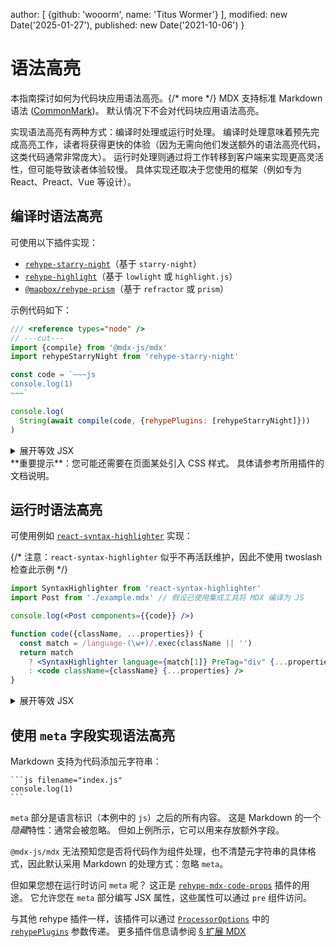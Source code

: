 
  author: [
    {github: 'wooorm', name: 'Titus Wormer'}
  ],
  modified: new Date('2025-01-27'),
  published: new Date('2021-10-06')
}

# 语法高亮

本指南探讨如何为代码块应用语法高亮。{/* more */}
MDX 支持标准 Markdown 语法 ([CommonMark][])。
默认情况下不会对代码块应用语法高亮。

实现语法高亮有两种方式：编译时处理或运行时处理。
编译时处理意味着预先完成高亮工作，读者将获得更快的体验（因为无需向他们发送额外的语法高亮代码，这类代码通常非常庞大）。
运行时处理则通过将工作转移到客户端来实现更高灵活性，但可能导致读者体验较慢。
具体实现还取决于您使用的框架（例如专为 React、Preact、Vue 等设计）。

## 编译时语法高亮

可使用以下插件实现：
- [`rehype-starry-night`][rehype-starry-night]（基于 `starry-night`）
- [`rehype-highlight`][rehype-highlight]（基于 `lowlight` 或 `highlight.js`）
- [`@mapbox/rehype-prism`][rehype-prism]（基于 `refractor` 或 `prism`）

示例代码如下：

```js twoslash path="example.js"
/// <reference types="node" />
// ---cut---
import {compile} from '@mdx-js/mdx'
import rehypeStarryNight from 'rehype-starry-night'

const code = `~~~js
console.log(1)
~~~`

console.log(
  String(await compile(code, {rehypePlugins: [rehypeStarryNight]}))
)
```

<details>
  <summary>展开等效 JSX</summary>

  ```jsx path="output.jsx"
  <>
    <pre>
      <code className="language-js">
        <span className="pl-en">console</span>.<span className="pl-c1">log</span>(<span className="pl-c1">1</span>)
      </code>
    </pre>
  </>
  ```
</details>

<Note type="important">
  **重要提示**：您可能还需要在页面某处引入 CSS 样式。
  具体请参考所用插件的文档说明。
</Note>

## 运行时语法高亮

可使用例如 [`react-syntax-highlighter`][react-syntax-highlighter] 实现：

{/* 注意：`react-syntax-highlighter` 似乎不再活跃维护，因此不使用 twoslash 检查此示例 */}

```jsx path="example.jsx"
import SyntaxHighlighter from 'react-syntax-highlighter'
import Post from './example.mdx' // 假设已使用集成工具将 MDX 编译为 JS

console.log(<Post components={{code}} />)

function code({className, ...properties}) {
  const match = /language-(\w+)/.exec(className || '')
  return match
    ? <SyntaxHighlighter language={match[1]} PreTag="div" {...properties} />
    : <code className={className} {...properties} />
}
```

<details>
  <summary>展开等效 JSX</summary>

  ```jsx path="output.jsx"
  <>
    <pre>
      <div
        className="language-js"
        style={{
          background: '#F0F0F0',
          color: '#444',
          display: 'block',
          overflowX: 'auto',
          padding: '0.5em'
        }}
      >
        <code style={{whiteSpace: 'pre'}}>
          <span>console.</span>
          <span style={{color: '#397300'}}>log</span>
          <span>(</span>
          <span style={{color: '#880000'}}>1</span>
          <span>)</span>
        </code>
      </div>
    </pre>
  </>
  ```
</details>

## 使用 `meta` 字段实现语法高亮

Markdown 支持为代码添加元字符串：

````mdx path="example.mdx"
```js filename="index.js"
console.log(1)
```
````

`meta` 部分是语言标识（本例中的 `js`）之后的所有内容。
这是 Markdown 的一个*隐藏*特性：通常会被忽略。
但如上例所示，它可以用来存放额外字段。

`@mdx-js/mdx` 无法预知您是否将代码作为组件处理，也不清楚元字符串的具体格式，因此默认采用 Markdown 的处理方式：忽略 `meta`。

但如果您想在运行时访问 `meta` 呢？
这正是 [`rehype-mdx-code-props`][rehype-mdx-code-props] 插件的用途。
它允许您在 `meta` 部分编写 JSX 属性，这些属性可以通过 `pre` 组件访问。

与其他 rehype 插件一样，该插件可以通过 [`ProcessorOptions`][processor-options] 中的 [`rehypePlugins`][processor-options] 参数传递。
更多插件信息请参阅 [§ 扩展 MDX][extend]

[commonmark]: https://spec.commonmark.org/current/

[extend]: /docs/extending-mdx/

[processor-options]: /packages/mdx/#processoroptions

[react-syntax-highlighter]: https://github.com/react-syntax-highlighter/react-syntax-highlighter

[rehype-highlight]: https://github.com/rehypejs/rehype-highlight

[rehype-mdx-code-props]: https://github.com/remcohaszing/rehype-mdx-code-props

[rehype-prism]: https://github.com/mapbox/rehype-prism

[rehype-starry-night]: https://github.com/rehypejs/rehype-starry-night